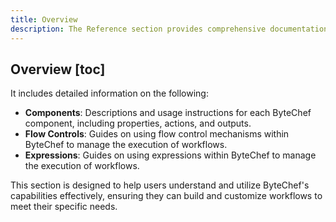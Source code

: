 ```yaml
---
title: Overview
description: The Reference section provides comprehensive documentation for all ByteChef components and flow controls.
---
```


## Overview [toc]

It includes detailed information on the following:

- **Components**: Descriptions and usage instructions for each ByteChef component, including properties, actions, and outputs.
- **Flow Controls**: Guides on using flow control mechanisms within ByteChef to manage the execution of workflows.
- **Expressions**: Guides on using expressions within ByteChef to manage the execution of workflows.

This section is designed to help users understand and utilize ByteChef's capabilities effectively, ensuring they can build and customize workflows to meet their specific needs.
